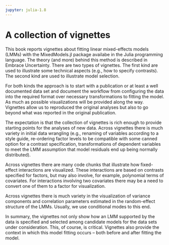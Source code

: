 ```yaml
---
jupyter: julia-1.8
---
```


# A collection of vignettes {#sec-intro}

This book reports vignettes about fitting linear mixed-effects models (LMMs) with the MixedModels.jl package availabe in the Julia programming language. The theory (and more) behind this method is described in Embrace Uncertainty. There are two types of vignettes. The first kind are used to illustrate some technical aspects (e.g., how to specify contrasts). The second kind are used to illustrate model selection. 

For both kinds the approach is to start with a publication or at least a well documented data set and document the workflow from configuring the data into the required format over necessary transformations to fitting the model. As much as possible visualizations will be provided along the way. Vignettes allow us to reproduced the original analyses but also to go beyond what was reported in the original publication.

The expectation is that the collection of vignettes is rich enough to provide starting points for the analyses of new data. Across vignettes there is much variety in initial data wrangling (e.g., renaming of variables according to a style guide, re-ordering factor levels to be compatible with some canned option for a contrast specification, transformations of dependent variables to meet the LMM assumption that model residuals end up being normally distributed). 

Across vignettes there are many code chunks that illustrate how fixed-effect interactions are visualized. These interactions are based on contrasts specified for factors, but may also involve, for example, polynomial terms of covariates. For interactions involving two covariates there may be a need to convert one of them to a factor for visualization. 

Across vignettes there is much variety in the visualization of variance components and correlation parameters estimated in the random-effect structure of the LMMs. Usually, we use conditional modes to this end. 

In summary, the vignettes not only show how an LMM supported by the data is specified and selected among candidate models for the data sets under consideration. This, of course, is critical. Vignettes also provide the context in which this model fitting occurs -- both before and after fitting the model. 